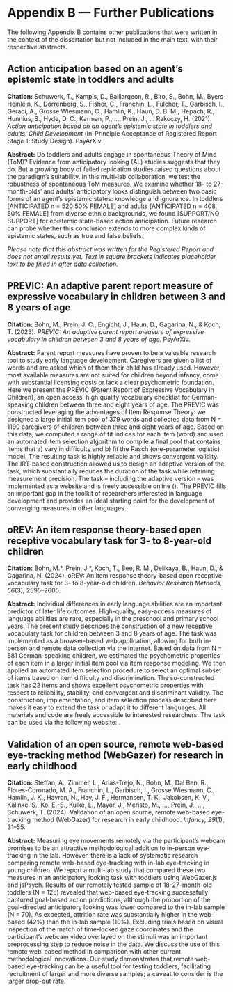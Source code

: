 # Appendix B — Further Publications {-#appendixB}

The following Appendix B contains other publications that were written in the context of the dissertation but not included in the main text, with their respective abstracts.

## Action anticipation based on an agent’s epistemic state in toddlers and adults {-#manybabies}

**Citation:** Schuwerk, T., Kampis, D., Baillargeon, R., Biro, S., Bohn, M., Byers-Heinlein, K., Dörrenberg, S., Fisher, C., Franchin, L., Fulcher, T., Garbisch, I., Geraci, A., Grosse Wiesmann, C., Hamlin, K., Haun, D. B. M., Hepach, R., Hunnius, S., Hyde, D. C., Karman, P., ..., Prein, J., ... Rakoczy, H. (2021). *Action anticipation based on an agent’s epistemic state in toddlers and adults. Child Development* (In-Principle Acceptance of Registered Report Stage 1: Study Design). PsyArXiv. \mbox{\url{https://doi.org/10.31234/osf.io/x4jbm}}

**Abstract:** Do toddlers and adults engage in spontaneous Theory of Mind (ToM)? Evidence from anticipatory looking (AL) studies suggests that they do. But a growing body of failed replication studies raised questions about the paradigm’s suitability. In this multi-lab collaboration, we test the robustness of spontaneous ToM measures. We examine whether 18- to 27-month-olds’ and adults’ anticipatory looks distinguish between two basic forms of an agent’s epistemic states: knowledge and ignorance. In toddlers [ANTICIPATED n = 520 50% FEMALE] and adults [ANTICIPATED n = 408, 50% FEMALE] from diverse ethnic backgrounds, we found [SUPPORT/NO SUPPORT] for epistemic state-based action anticipation. Future research can probe whether this conclusion extends to more complex kinds of epistemic states, such as true and false beliefs.

*Please note that this abstract was written for the Registered Report and does not entail results yet. Text in square brackets indicates placeholder text to be filled in after data collection.*

\newpage

## PREVIC: An adaptive parent report measure of expressive vocabulary in children between 3 and 8 years of age {-#previc}

**Citation:** Bohn, M., Prein, J. C., Engicht, J., Haun, D., Gagarina, N., & Koch, T. (2023). *PREVIC: An adaptive parent report measure of expressive vocabulary in children between 3 and 8 years of age.* PsyArXiv. \mbox{\url{https://doi.org/10.31234/osf.io/hvncp}} 

**Abstract:** Parent report measures have proven to be a valuable research tool to study early language development. Caregivers are given a list of words and are asked which of them their child has already used. However, most available measures are not suited for children beyond infancy, come with substantial licensing costs or lack a clear psychometric foundation. Here we present the PREVIC (Parent Report of Expressive Vocabulary in Children), an open access, high quality vocabulary checklist for German-speaking children between three and eight years of age. The PREVIC was constructed leveraging the advantages of Item Response Theory: we designed a large initial item pool of 379 words and collected data from N = 1190 caregivers of children between three and eight years of age. Based on this data, we computed a range of fit indices for each item (word) and used an automated item selection algorithm to compile a final pool that contains items that a) vary in difficulty and b) fit the Rasch (one-parameter logistic) model. The resulting task is highly reliable and shows convergent validity. The IRT-based construction allowed us to design an adaptive version of the task, which substantially reduces the duration of the task while retaining measurement precision. The task -- including the adaptive version -- was implemented as a website and is freely accessible online (\mbox{\url{https://ccp-odc.eva.mpg.de/previc-demo/}}). The PREVIC fills an important gap in the toolkit of researchers interested in language development and provides an ideal starting point for the development of converging measures in other languages.

\newpage

## oREV: An item response theory-based open receptive vocabulary task for 3- to 8-year-old children {-#orev}

**Citation:** Bohn, M.\*, Prein, J.\*, Koch, T., Bee, R. M., Delikaya, B., Haun, D., & Gagarina, N. (2024). oREV: An item response theory-based open receptive vocabulary task for 3- to 8-year-old children. *Behavior Research Methods, 56*(3), 2595–2605. \mbox{\url{https://doi.org/10.3758/s13428-023-02169-3}}

**Abstract:** Individual differences in early language abilities are an important predictor of later life outcomes. High-quality, easy-access measures of language abilities are rare, especially in the preschool and primary school years. The present study describes the construction of a new receptive vocabulary task for children between 3 and 8 years of age. The task was implemented as a browser-based web application, allowing for both in-person and remote data collection via the internet. Based on data from N = 581 German-speaking children, we estimated the psychometric properties of each item in a larger initial item pool via item response modeling. We then applied an automated item selection procedure to select an optimal subset of items based on item difficulty and discrimination. The so-constructed task has 22 items and shows excellent psychometric properties with respect to reliability, stability, and convergent and discriminant validity. The construction, implementation, and item selection process described here makes it easy to extend the task or adapt it to different languages. All materials and code are freely accessible to interested researchers. The task can be used via the following website: \mbox{\url{https://ccp-odc.eva.mpg.de/orev-demo}}.

\newpage

## Validation of an open source, remote web-based eye-tracking method (WebGazer) for research in early childhood {-#manywebcams}

**Citation:** Steffan, A., Zimmer, L., Arias-Trejo, N., Bohn, M., Dal Ben, R., Flores-Coronado, M. A., Franchin, L., Garbisch, I., Grosse Wiesmann, C., Hamlin, J. K., Havron, N., Hay, J. F., Hermansen, T. K., Jakobsen, K. V., Kalinke, S., Ko, E.-S., Kulke, L., Mayor, J., Meristo, M., …, Prein, J., …, Schuwerk, T. (2024). Validation of an open source, remote web-based eye-tracking method (WebGazer) for research in early childhood. *Infancy, 29*(1), 31–55. \mbox{\url{https://doi.org/10.1111/infa.12564}}

**Abstract:** Measuring eye movements remotely via the participant's webcam promises to be an attractive methodological addition to in-person eye-tracking in the lab. However, there is a lack of systematic research comparing remote web-based eye-tracking with in-lab eye-tracking in young children. We report a multi-lab study that compared these two measures in an anticipatory looking task with toddlers using WebGazer.js and jsPsych. Results of our remotely tested sample of 18-27-month-old toddlers (N = 125) revealed that web-based eye-tracking successfully captured goal-based action predictions, although the proportion of the goal-directed anticipatory looking was lower compared to the in-lab sample (N = 70). As expected, attrition rate was substantially higher in the web-based (42%) than the in-lab sample (10%). Excluding trials based on visual inspection of the match of time-locked gaze coordinates and the participant's webcam video overlayed on the stimuli was an important preprocessing step to reduce noise in the data. We discuss the use of this remote web-based method in comparison with other current methodological innovations. Our study demonstrates that remote web-based eye-tracking can be a useful tool for testing toddlers, facilitating recruitment of larger and more diverse samples; a caveat to consider is the larger drop-out rate.
